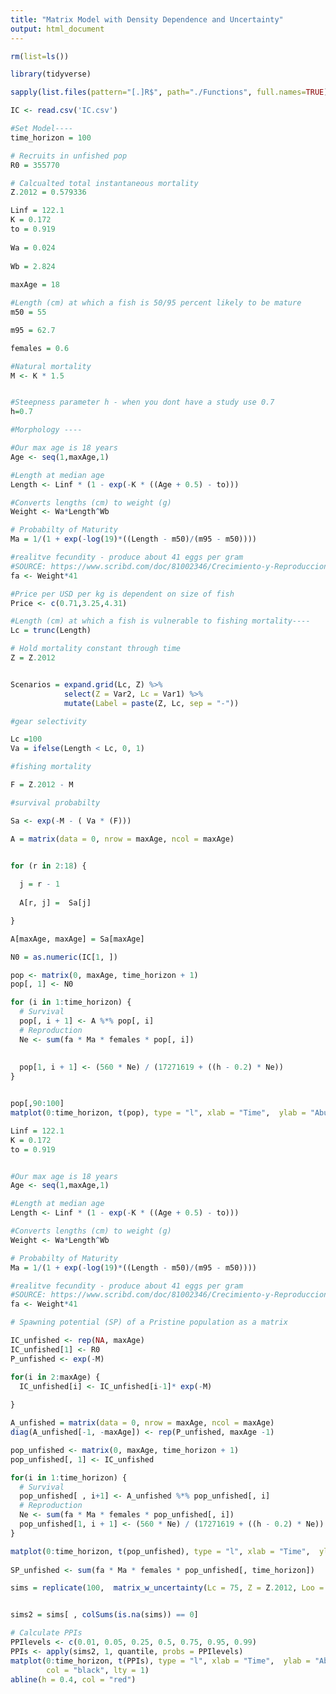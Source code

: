 ```yaml
---
title: "Matrix Model with Density Dependence and Uncertainty"
output: html_document
---
```


```r
rm(list=ls())

library(tidyverse)

sapply(list.files(pattern="[.]R$", path="./Functions", full.names=TRUE), source)

IC <- read.csv('IC.csv')

#Set Model----
time_horizon = 100

# Recruits in unfished pop
R0 = 355770

# Calcualted total instantaneous mortality
Z.2012 = 0.579336

```


```r
Linf = 122.1
K = 0.172
to = 0.919
  
Wa = 0.024
  
Wb = 2.824
  
maxAge = 18

#Length (cm) at which a fish is 50/95 percent likely to be mature
m50 = 55

m95 = 62.7

females = 0.6

#Natural mortality
M <- K * 1.5


#Steepness parameter h - when you dont have a study use 0.7
h=0.7
```



```r
#Morphology ----

#Our max age is 18 years
Age <- seq(1,maxAge,1)

#Length at median age 
Length <- Linf * (1 - exp(-K * ((Age + 0.5) - to)))

#Converts lengths (cm) to weight (g)
Weight <- Wa*Length^Wb

# Probabilty of Maturity
Ma = 1/(1 + exp(-log(19)*((Length - m50)/(m95 - m50))))

#realitve fecundity - produce about 41 eggs per gram 
#SOURCE: https://www.scribd.com/doc/81002346/Crecimiento-y-Reproduccion-de-corvina
fa <- Weight*41

#Price per USD per kg is dependent on size of fish
Price <- c(0.71,3.25,4.31)


```

```r
#Length (cm) at which a fish is vulnerable to fishing mortality----
Lc = trunc(Length)

# Hold mortality constant through time
Z = Z.2012


Scenarios = expand.grid(Lc, Z) %>%
            select(Z = Var2, Lc = Var1) %>%
            mutate(Label = paste(Z, Lc, sep = "-"))
```


```r
#gear selectivity

Lc =100
Va = ifelse(Length < Lc, 0, 1)

#fishing mortality

F = Z.2012 - M 

#survival probabilty

Sa <- exp(-M - ( Va * (F)))

```


```r

A = matrix(data = 0, nrow = maxAge, ncol = maxAge)


for (r in 2:18) {
  
  j = r - 1 
  
  A[r, j] =  Sa[j]

}

A[maxAge, maxAge] = Sa[maxAge]

```


```r

N0 = as.numeric(IC[1, ])

pop <- matrix(0, maxAge, time_horizon + 1)
pop[, 1] <- N0

for (i in 1:time_horizon) {
  # Survival
  pop[, i + 1] <- A %*% pop[, i]
  # Reproduction
  Ne <- sum(fa * Ma * females * pop[, i])
  
  
  pop[1, i + 1] <- (560 * Ne) / (17271619 + ((h - 0.2) * Ne))
}


pop[,90:100]
matplot(0:time_horizon, t(pop), type = "l", xlab = "Time",  ylab = "Abundance")

```
```r


Linf = 122.1
K = 0.172
to = 0.919


#Our max age is 18 years
Age <- seq(1,maxAge,1)

#Length at median age 
Length <- Linf * (1 - exp(-K * ((Age + 0.5) - to)))

#Converts lengths (cm) to weight (g)
Weight <- Wa*Length^Wb

# Probabilty of Maturity
Ma = 1/(1 + exp(-log(19)*((Length - m50)/(m95 - m50))))

#realitve fecundity - produce about 41 eggs per gram 
#SOURCE: https://www.scribd.com/doc/81002346/Crecimiento-y-Reproduccion-de-corvina
fa <- Weight*41
```


```r
# Spawning potential (SP) of a Pristine population as a matrix

IC_unfished <- rep(NA, maxAge) 
IC_unfished[1] <- R0 
P_unfished <- exp(-M)

for(i in 2:maxAge) {
  IC_unfished[i] <- IC_unfished[i-1]* exp(-M)
  
}

A_unfished = matrix(data = 0, nrow = maxAge, ncol = maxAge)
diag(A_unfished[-1, -maxAge]) <- rep(P_unfished, maxAge -1)

pop_unfished <- matrix(0, maxAge, time_horizon + 1)
pop_unfished[, 1] <- IC_unfished

for(i in 1:time_horizon) {
  # Survival
  pop_unfished[ , i+1] <- A_unfished %*% pop_unfished[, i]
  # Reproduction
  Ne <- sum(fa * Ma * females * pop_unfished[, i])
  pop_unfished[1, i + 1] <- (560 * Ne) / (17271619 + ((h - 0.2) * Ne))
}

matplot(0:time_horizon, t(pop_unfished), type = "l", xlab = "Time",  ylab = "Abundance")
  
SP_unfished <- sum(fa * Ma * females * pop_unfished[, time_horizon])
```


```r
sims = replicate(100,  matrix_w_uncertainty(Lc = 75, Z = Z.2012, Loo = Linf, k = K, t0 = to, maxAge = 18))


sims2 = sims[ , colSums(is.na(sims)) == 0]
```


```r
# Calculate PPIs
PPIlevels <- c(0.01, 0.05, 0.25, 0.5, 0.75, 0.95, 0.99)
PPIs <- apply(sims2, 1, quantile, probs = PPIlevels)
matplot(0:time_horizon, t(PPIs), type = "l", xlab = "Time",  ylab = "Abundance", 
        col = "black", lty = 1)
abline(h = 0.4, col = "red")
```

